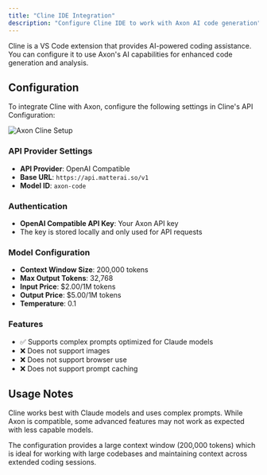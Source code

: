 ```yaml
---
title: "Cline IDE Integration"
description: "Configure Cline IDE to work with Axon AI code generation"
---
```


Cline is a VS Code extension that provides AI-powered coding assistance. You can configure it to use Axon's AI capabilities for enhanced code generation and analysis.

## Configuration

To integrate Cline with Axon, configure the following settings in Cline's API Configuration:

<Frame>
<img
  className="block"
  src="/images/axon/axon-cline-setup.png"
  alt="Axon Cline Setup"
/>
</Frame>

### API Provider Settings
- **API Provider**: OpenAI Compatible
- **Base URL**: `https://api.matterai.so/v1`
- **Model ID**: `axon-code`

### Authentication
- **OpenAI Compatible API Key**: Your Axon API key
- The key is stored locally and only used for API requests

### Model Configuration
- **Context Window Size**: 200,000 tokens
- **Max Output Tokens**: 32,768
- **Input Price**: $2.00/1M tokens
- **Output Price**: $5.00/1M tokens
- **Temperature**: 0.1

### Features
- ✅ Supports complex prompts optimized for Claude models
- ❌ Does not support images
- ❌ Does not support browser use
- ❌ Does not support prompt caching

## Usage Notes

Cline works best with Claude models and uses complex prompts. While Axon is compatible, some advanced features may not work as expected with less capable models.

The configuration provides a large context window (200,000 tokens) which is ideal for working with large codebases and maintaining context across extended coding sessions.